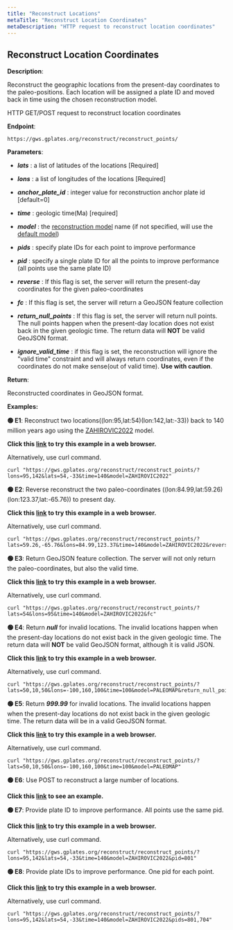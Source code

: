 ```yaml
---
title: "Reconstruct Locations"
metaTitle: "Reconstruct Location Coordinates"
metaDescription: "HTTP request to reconstruct location coordinates"
---
```


## Reconstruct Location Coordinates

**Description**:

Reconstruct the geographic locations from the present-day coordinates to the paleo-positions. Each location will be assigned a plate ID and moved back in time using the chosen reconstruction model.

HTTP GET/POST request to reconstruct location coordinates

**Endpoint**:
    
    https://gws.gplates.org/reconstruct/reconstruct_points/
     
**Parameters**:

- ***lats*** : a list of latitudes of the locations [Required]

- ***lons*** : a list of longitudes of the locations [Required]

- ***anchor_plate_id*** : integer value for reconstruction anchor plate id [default=0]

- ***time*** : geologic time(Ma) [required]

- ***model*** : the [reconstruction model](/models) name (if not specified, will use the [default model](/models#defaultmodel))

- ***pids*** : specify plate IDs for each point to improve performance

- ***pid*** : specify a single plate ID for all the points to improve performance (all points use the same plate ID)

- ***reverse*** : If this flag is set, the server will return the present-day coordinates for the given paleo-coordinates

- ***fc*** : If this flag is set, the server will return a GeoJSON feature collection

- ***return_null_points*** : If this flag is set, the server will return null points. The null points happen when the present-day location does not exist back in the given geologic time. The return data will **NOT** be valid GeoJSON format.

- ***ignore_valid_time*** : if this flag is set, the reconstruction will ignore the "valid time" constraint and will always return coordinates, even if the coordinates do not make sense(out of valid time). **Use with caution**.

**Return**:

Reconstructed coordinates in GeoJSON format.

**Examples:**

**&#128994; E1**: Reconstruct two locations((lon:95,lat:54)(lon:142,lat:-33)) back to 140 million years ago using the [ZAHIROVIC2022](/models#zahirovic2022) model.

**Click this [link](https://gws.gplates.org/reconstruct/reconstruct_points/?lons=95,142&lats=54,-33&time=140&model=ZAHIROVIC2022) to try this example in a web browser.**

Alternatively, use curl command.

```shell
curl "https://gws.gplates.org/reconstruct/reconstruct_points/?lons=95,142&lats=54,-33&time=140&model=ZAHIROVIC2022"
```

**&#128994; E2**: Reverse reconstruct the two paleo-coordinates ((lon:84.99,lat:59.26)(lon:123.37,lat:-65.76)) to present day.

**Click this [link](https://gws.gplates.org/reconstruct/reconstruct_points/?lats=59.26,-65.76&lons=84.99,123.37&time=140&model=ZAHIROVIC2022&reverse) to try this example in a web browser.**

Alternatively, use curl command.

```shell
curl "https://gws.gplates.org/reconstruct/reconstruct_points/?lats=59.26,-65.76&lons=84.99,123.37&time=140&model=ZAHIROVIC2022&reverse"
```

**&#128994; E3**: Return GeoJSON feature collection. The server will not only return the paleo-coordinates, but also the valid time. 

**Click this [link](https://gws.gplates.org/reconstruct/reconstruct_points/?lats=54&lons=95&time=140&model=ZAHIROVIC2022&fc) to try this example in a web browser.**

Alternatively, use curl command.

```shell
curl "https://gws.gplates.org/reconstruct/reconstruct_points/?lats=54&lons=95&time=140&model=ZAHIROVIC2022&fc"
```

**&#128994; E4**: Return ***null*** for invalid locations. The invalid locations happen when the present-day locations do not exist back in the given geologic time. The return data will **NOT** be valid GeoJSON format, although it is valid JSON. 

**Click this [link](https://gws.gplates.org/reconstruct/reconstruct_points/?lats=50,10,50&lons=-100,160,100&time=100&model=PALEOMAP&return_null_points) to try this example in a web browser.**

Alternatively, use curl command.

```shell
curl "https://gws.gplates.org/reconstruct/reconstruct_points/?lats=50,10,50&lons=-100,160,100&time=100&model=PALEOMAP&return_null_points"
```

**&#128994; E5**: Return ***999.99*** for invalid locations. The invalid locations happen when the present-day locations do not exist back in the given geologic time. The return data will be in a valid GeoJSON format. 

**Click this [link](https://gws.gplates.org/reconstruct/reconstruct_points/?lats=50,10,50&lons=-100,160,100&time=100&model=PALEOMAP) to try this example in a web browser.**

Alternatively, use curl command.

```shell
curl "https://gws.gplates.org/reconstruct/reconstruct_points/?lats=50,10,50&lons=-100,160,100&time=100&model=PALEOMAP"
```

**&#128994; E6**: Use POST to reconstruct a large number of locations. 

**Click this [link](https://github.com/GPlates/gplates-web-service/blob/master/examples/reconstruct_locations_with_gws.py) to see an example.**

**&#128994; E7**: Provide plate ID to improve performance. All points use the same pid.

**Click this [link](https://gws.gplates.org/reconstruct/reconstruct_points/?lons=95,142&lats=54,-33&time=140&model=ZAHIROVIC2022&pid=801) to try this example in a web browser.**

Alternatively, use curl command.

```shell
curl "https://gws.gplates.org/reconstruct/reconstruct_points/?lons=95,142&lats=54,-33&time=140&model=ZAHIROVIC2022&pid=801"
```

**&#128994; E8**: Provide plate IDs to improve performance. One pid for each point. 

**Click this [link](https://gws.gplates.org/reconstruct/reconstruct_points/?lons=95,142&lats=54,-33&time=140&model=ZAHIROVIC2022&pids=801,704) to try this example in a web browser.**

Alternatively, use curl command.

```shell
curl "https://gws.gplates.org/reconstruct/reconstruct_points/?lons=95,142&lats=54,-33&time=140&model=ZAHIROVIC2022&pids=801,704"
```